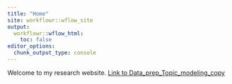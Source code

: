 ```yaml
---
title: "Home"
site: workflowr::wflow_site
output:
  workflowr::wflow_html:
    toc: false
editor_options:
  chunk_output_type: console
---
```


Welcome to my research website.
[Link to Data_prep_Topic_modeling_copy](./docs/Data_prep_Topic_modeling_copy.html)


